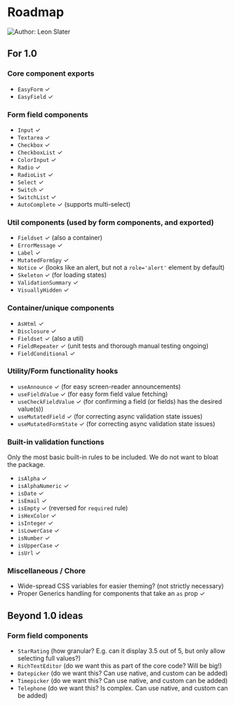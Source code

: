 
<Meta title="Roadmap" />

# Roadmap

![Author: Leon Slater](https://img.shields.io/badge/Author-Leon_Slater-blue)

## For 1.0

### Core component exports

- `EasyForm` ✓
- `EasyField` ✓

### Form field components

- `Input` ✓
- `Textarea` ✓
- `Checkbox` ✓
- `CheckboxList` ✓
- `ColorInput` ✓
- `Radio` ✓
- `RadioList` ✓
- `Select` ✓
- `Switch` ✓
- `SwitchList` ✓
- `AutoComplete` ✓ (supports multi-select)

### Util components (used by form components, and exported)

- `Fieldset` ✓ (also a container)
- `ErrorMessage` ✓
- `Label` ✓
- `MutatedFormSpy` ✓
- `Notice` ✓ (looks like an alert, but not a `role='alert'` element by default)
- `Skeleton` ✓ (for loading states)
- `ValidationSummary` ✓
- `VisuallyHidden` ✓

### Container/unique components

- `AsHtml` ✓
- `Disclosure` ✓
- `Fieldset` ✓ (also a util)
- `FieldRepeater` ✓ (unit tests and thorough manual testing ongoing)
- `FieldConditional` ✓

### Utility/Form functionality hooks

- `useAnnounce` ✓ (for easy screen-reader announcements)
- `useFieldValue` ✓ (for easy form field value fetching)
- `useCheckFieldValue` ✓ (for confirming a field (or fields) has the desired value(s))
- `useMutatedField` ✓ (for correcting async validation state issues)
- `useMutatedFormState` ✓ (for correcting async validation state issues)

### Built-in validation functions

Only the most basic built-in rules to be included. We do not want to bloat the package.

- `isAlpha` ✓
- `isAlphaNumeric` ✓
- `isDate` ✓
- `isEmail` ✓
- `isEmpty` ✓ (reversed for `required` rule)
- `isHexColor` ✓
- `isInteger` ✓
- `isLowerCase` ✓
- `isNumber` ✓
- `isUpperCase` ✓
- `isUrl` ✓

### Miscellaneous / Chore

- Wide-spread CSS variables for easier theming? (not strictly necessary)
- Proper Generics handling for components that take an `as` prop ✓

## Beyond 1.0 ideas

### Form field components

- `StarRating` (how granular? E.g. can it display 3.5 out of 5, but only allow selecting full values?)
- `RichTextEditor` (do we want this as part of the core code? Will be big!)
- `Datepicker` (do we want this? Can use native, and custom can be added)
- `Timepicker` (do we want this? Can use native, and custom can be added)
- `Telephone` (do we want this? Is complex. Can use native, and custom can be added)
